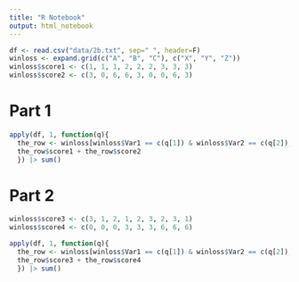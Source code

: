 ```yaml
---
title: "R Notebook"
output: html_notebook
---
```


```r
df <- read.csv("data/2b.txt", sep=" ", header=F)
winloss <- expand.grid(c("A", "B", "C"), c("X", "Y", "Z"))
winloss$score1 <- c(1, 1, 1, 2, 2, 2, 3, 3, 3)
winloss$score2 <- c(3, 0, 6, 6, 3, 0, 0, 6, 3)
```

# Part 1

```r
apply(df, 1, function(q){
  the_row <- winloss[winloss$Var1 == c(q[1]) & winloss$Var2 == c(q[2]),]
  the_row$score1 + the_row$score2
  }) |> sum()

```
# Part 2

```r
winloss$score3 <- c(3, 1, 2, 1, 2, 3, 2, 3, 1)
winloss$score4 <- c(0, 0, 0, 3, 3, 3, 6, 6, 6)

apply(df, 1, function(q){
  the_row <- winloss[winloss$Var1 == c(q[1]) & winloss$Var2 == c(q[2]),]
  the_row$score3 + the_row$score4
  }) |> sum()

```

